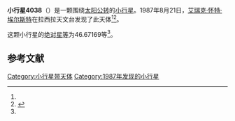 {{Infobox planet
| bgcolour = #FFFFC0
| name = 4038 Kristina
| symbol = 
| image = 
| caption = 
| discovery = yes
| discovery_ref = 
| discoverer = [[艾瑞克·怀特·埃尔斯特|艾瑞克·怀特·埃尔斯特]]
| discovery_site = [[拉西拉天文台|拉西拉天文台]] 
| discovered = 1987年8月21日
| designations = yes
| mp_name = 
| named_after = 
| alt_names = 1987 QH2/ 1962 SQ / 1969 TZ2 / 1989 CC
| mp_category = [[主带小行星|主带小行星]]
| orbit_ref = <ref name="a">[http://ssd.jpl.nasa.gov/sbdb.cgi?sstr=4038 4038 Kristina] {{Wayback|url=http://ssd.jpl.nasa.gov/sbdb.cgi?sstr=4038 |date=20201124003705 }}，小行星數據庫瀏覽器（JPL Small-Body Database Browser）－[[美国国家航空航天局|美国国家航空航天局]]喷气推进实验室</ref>
| epoch = 2456400.5 (2013年4月18日更新)
| aphelion = {{convert|2.6736044|AU|km|3|abbr=on|lk=out}}
| perihelion = {{convert|2.0584140|AU|km|3|abbr=on}}
| semimajor = {{convert|2.3660092|AU|km|3|abbr=on}}
| eccentricity = 0.1300059
| period = 1329.300187 [[日|日]]<br />3.64[[儒略年|儒略年]]
| avg_speed = 
| inclination = 5.99915
| asc_node = 334.39946
| mean_anomaly = 
| arg_peri = 46.67169
| satellites = 
| physical_characteristics = yes
| dimensions = 
| mass = 
| density = 
| surface_grav = 
| escape_velocity = 
| sidereal_day = 
| axial_tilt = 
| pole_ecliptic_lat = 
| pole_ecliptic_lon = 
| albedo = 
| temperatures= 
| temp_name1 = 
| mean_temp_1 = 
| max_temp_1 = 
| temp_name2 = 
| max_temp_2 = 
| spectral_type = 
| abs_magnitude = 46.67169
}}

'''小行星4038'''（{{lang-en|4038 Kristina}}）是一颗围绕[[太阳|太阳]][[公转|公转]]的[[小行星|小行星]]。1987年8月21日，[[艾瑞克·怀特·埃尔斯特|艾瑞克·怀特·埃尔斯特]]在拉西拉天文台发现了此天体<ref name="a" /><ref>{{cite news|title=小行星列表|url=http://cfa-www.harvard.edu/iau/lists/NumberedMPs.txt|accessdate=2013-07-08|newspaper=哈佛大学|archive-date=2008-05-17|archive-url=https://web.archive.org/web/20080517010638/http://cfa-www.harvard.edu/iau/lists/NumberedMPs.txt|dead-url=no}}</ref>。

这颗小行星的[[绝对星等|绝对星等]]为46.67169等<ref name="a" />。

==参考文献==
{{reflist}}
{{Minor Planet Number|[[小行星4037|小行星4037]]|[[小行星4039|小行星4039]]}}

{{小天体}}

[[Category:小行星带天体|Category:小行星带天体]]
[[Category:1987年发现的小行星|Category:1987年发现的小行星]]

{{asteroid-stub}}